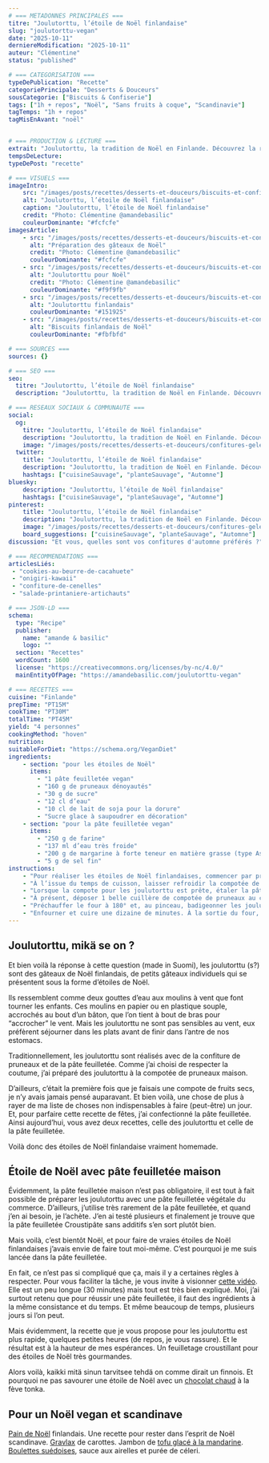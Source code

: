 ```yaml
---
# === METADONNES PRINCIPALES ===
titre: "Joulutorttu, l’étoile de Noël finlandaise"
slug: "joulutorttu-vegan"
date: "2025-10-11"
derniereModification: "2025-10-11"
auteur: "Clémentine"
status: "published"

# === CATEGORISATION ===
typeDePublication: "Recette"
categoriePrincipale: "Desserts & Douceurs"
sousCategorie: ["Biscuits & Confiserie"]
tags: ["1h + repos", "Noël", "Sans fruits à coque", "Scandinavie"]
tagTemps: "1h + repos"
tagMisEnAvant: "noël"


# === PRODUCTION & LECTURE ===
extrait: "Joulutorttu, la tradition de Noël en Finlande. Découvrez la recette de joulutorttu vegan, une gourmandise à partager pendant les fêtes."
tempsDeLecture:
typeDePost: "recette"

# === VISUELS ===
imageIntro: 
    src: "/images/posts/recettes/desserts-et-douceurs/biscuits-et-confiseries/joulutorttu-vegan/Joulutorttu-vegan.webp"
    alt: "Joulutorttu, l’étoile de Noël finlandaise"
    caption: "Joulutorttu, l’étoile de Noël finlandaise"
    credit: "Photo: Clémentine @amandebasilic"
    couleurDominante: "#fcfcfe"
imagesArticle:
    - src: "/images/posts/recettes/desserts-et-douceurs/biscuits-et-confiseries/joulutorttu-vegan/Preparation-des-gateaux-de-Noel.webp"
      alt: "Préparation des gâteaux de Noël"
      credit: "Photo: Clémentine @amandebasilic"
      couleurDominante: "#fcfcfe"
    - src: "/images/posts/recettes/desserts-et-douceurs/biscuits-et-confiseries/joulutorttu-vegan/Joulutorttu-pour-Noel.webp"
      alt: "Joulutorttu pour Noël"
      credit: "Photo: Clémentine @amandebasilic"
      couleurDominante: "#f9f9fb"
    - src: "/images/posts/recettes/desserts-et-douceurs/biscuits-et-confiseries/joulutorttu-vegan/Joulutorttu-finlandais.webp"
      alt: "Joulutorttu finlandais"
      couleurDominante: "#151925"
    - src: "/images/posts/recettes/desserts-et-douceurs/biscuits-et-confiseries/joulutorttu-vegan/Biscuits-finlandais-de-Noel.webp"
      alt: "Biscuits finlandais de Noël"
      couleurDominante: "#fbfbfd"

# === SOURCES ===
sources: {}

# === SEO ===
seo: 
  titre: "Joulutorttu, l’étoile de Noël finlandaise"
  description: "Joulutorttu, la tradition de Noël en Finlande. Découvrez la recette de joulutorttu vegan, une gourmandise à partager pendant les fêtes."

# === RESEAUX SOCIAUX & COMMUNAUTE ===
social: 
  og:
    titre: "Joulutorttu, l’étoile de Noël finlandaise"
    description: "Joulutorttu, la tradition de Noël en Finlande. Découvrez la recette de joulutorttu vegan, une gourmandise à partager pendant les fêtes."
    image: "/images/posts/recettes/desserts-et-douceurs/confitures-gelees/confiture-de-cenelles/Confiture-de-cenelles-daubepine.webp"
  twitter:
    title: "Joulutorttu, l’étoile de Noël finlandaise"
    description: "Joulutorttu, la tradition de Noël en Finlande. Découvrez la recette de joulutorttu vegan, une gourmandise à partager pendant les fêtes."
    hashtags: ["cuisineSauvage", "planteSauvage", "Automne"]
bluesky:
    description: "Joulutorttu, l’étoile de Noël finlandaise"
    hashtags: ["cuisineSauvage", "planteSauvage", "Automne"]
pinterest:
    title: "Joulutorttu, l’étoile de Noël finlandaise"
    description: "Joulutorttu, la tradition de Noël en Finlande. Découvrez la recette de joulutorttu vegan, une gourmandise à partager pendant les fêtes."
    image: "/images/posts/recettes/desserts-et-douceurs/confitures-gelees/confiture-de-cenelles/Confiture-de-cenelles-daubepine.webp" # Format 2:3 optimisé
    board_suggestions: ["cuisineSauvage", "planteSauvage", "Automne"]
discussion: "Et vous, quelles sont vos confitures d'automne préférés ?"

# === RECOMMENDATIONS ===
articlesLiés:
 - "cookies-au-beurre-de-cacahuete"
 - "onigiri-kawaii"
 - "confiture-de-cenelles"
 - "salade-printaniere-artichauts"

# === JSON-LD ===
schema:
  type: "Recipe"
  publisher: 
    name: "amande & basilic"
    logo: ""
  section: "Recettes"
  wordCount: 1600
  license: "https://creativecommons.org/licenses/by-nc/4.0/"
  mainEntityOfPage: "https://amandebasilic.com/joulutorttu-vegan"

# === RECETTES ===
cuisine: "Finlande"
prepTime: "PT15M"
cookTime: "PT30M"
totalTime: "PT45M"
yield: "4 personnes"
cookingMethod: "hoven"
nutrition: 
suitableForDiet: "https://schema.org/VeganDiet"
ingredients:
    - section: "pour les étoiles de Noël"
      items: 
        - "1 pâte feuilletée vegan"
        - "160 g de pruneaux dénoyautés"
        - "30 g de sucre"
        - "12 cl d’eau"
        - "10 cl de lait de soja pour la dorure"
        - "Sucre glace à saupoudrer en décoration"
    - section: "pour la pâte feuilletée vegan"
      items:
        - "250 g de farine"
        - "137 ml d’eau très froide"
        - "200 g de margarine à forte teneur en matière grasse (type Astra)"
        - "5 g de sel fin"
instructions:
    - "Pour réaliser les étoiles de Noël finlandaises, commencer par préparer la compote de pruneaux. Pour cela, couper les pruneaux en petits morceaux et les cuire environ 20 minutes à feu doux-moyen, en remuant régulièrement, avec les 30 g de sucre et les 10 cl d’eau."
    - "À l’issue du temps de cuisson, laisser refroidir la compotée de pruneaux, ou la verser dans un blender et mixer pour obtenir une texture fine et homogène. (Un mixeur plongeant fera également le travail)."
    - "Lorsque la compote pour les joulutorttu est prête, étaler la pâte feuilletée au rouleau et couper des carrés de 7 à 8 cm de côté. Puis, couper une diagonale de 1.5 cm vers de le centre depuis chaque angle du carré."
    - "À présent, déposer 1 belle cuillère de compotée de pruneaux au centre de chaque carré et replier 1 angle sur deux vers le centre. Ainsi, on obtient une étoile de Noël finlandaise."
    - "Préchauffer le four à 180° et, au pinceau, badigeonner les joulutorttu de lait de soja. Cela permettra d’obtenir des étoiles de Noël dorées."
    - "Enfourner et cuire une dizaine de minutes. À la sortie du four, laisser tiédir et saupoudrer de sucre glace."
---
```


## Joulutorttu, mikä se on ?

Et bien voilà la réponse à cette question (made in Suomi), les joulutorttu (s?) sont des gâteaux de Noël finlandais, de petits gâteaux individuels qui se présentent sous la forme d’étoiles de Noël.

Ils ressemblent comme deux gouttes d’eau aux moulins à vent que font tourner les enfants. Ces moulins en papier ou en plastique souple, accrochés au bout d’un bâton, que l’on tient à bout de bras pour “accrocher” le vent.
Mais les joulutorttu ne sont pas sensibles au vent, eux préfèrent séjourner dans les plats avant de finir dans l’antre de nos estomacs.

Traditionnellement, les joulutorttu sont réalisés avec de la confiture de pruneaux et de la pâte feuilletée.
Comme j’ai choisi de respecter la coutume, j’ai préparé des joulutorttu à la compotée de pruneaux maison.

D’ailleurs, c’était la première fois que je faisais une compote de fruits secs, je n’y avais jamais pensé auparavant. Et bien voilà, une chose de plus à rayer de ma liste de choses non indispensables à faire (peut-être) un jour.
Et, pour parfaire cette recette de fêtes, j’ai confectionné la pâte feuilletée. Ainsi aujourd’hui, vous avez deux recettes, celle des joulutorttu et celle de la pâte feuilletée.

Voilà donc des étoiles de Noël finlandaise vraiment homemade.

## Étoile de Noël avec pâte feuilletée maison

Évidemment, la pâte feuilletée maison n’est pas obligatoire, il est tout à fait possible de préparer les joulutorttu avec une pâte feuilletée végétale du commerce.
D’ailleurs, j’utilise très rarement de la pâte feuilletée, et quand j’en ai besoin, je l’achète. J’en ai testé plusieurs et finalement je trouve que la pâte feuilletée Croustipâte sans additifs s’en sort plutôt bien.

Mais voilà, c’est bientôt Noël, et pour faire de vraies étoiles de Noël finlandaises j’avais envie de faire tout moi-même. C’est pourquoi je me suis lancée dans la pâte feuilletée.

En fait, ce n’est pas si compliqué que ça, mais il y a certaines règles à respecter. Pour vous faciliter la tâche, je vous invite à visionner [cette vidéo](https://youtu.be/UFGJISWSDoc?si=gWx9S3OVVGo0gOZb). Elle est un peu longue (30 minutes) mais tout est très bien expliqué.
Moi, j’ai surtout retenu que pour réussir une pâte feuilletée, il faut des ingrédients à la même consistance et du temps. Et même beaucoup de temps, plusieurs jours si l’on peut.

Mais évidemment, la recette que je vous propose pour les joulutorttu est plus rapide, quelques petites heures (de repos, je vous rassure). Et le résultat est à la hauteur de mes espérances. Un feuilletage croustillant pour des étoiles de Noël très gourmandes.

Alors voilà, kaikki mitä sinun tarvitsee tehdä on comme dirait un finnois.
Et pourquoi ne pas savourer une étoile de Noël avec un [chocolat chaud](https://amandebasilic.com/chocolat-chaud-noel-feve-tonka/) à la fève tonka.

## Pour un Noël vegan et scandinave

[Pain de Noël](https://amandebasilic.com/pain-de-noel/) finlandais. Une recette pour rester dans l’esprit de Noël scandinave.
[Gravlax](https://amandebasilic.com/gravlax-carottes/) de carottes.
Jambon de [tofu glacé à la mandarine](https://amandebasilic.com/jambon-de-tofu).
[Boulettes suédoises](https://amandebasilic.com/boulettes-suedoises), sauce aux airelles et purée de céleri.
